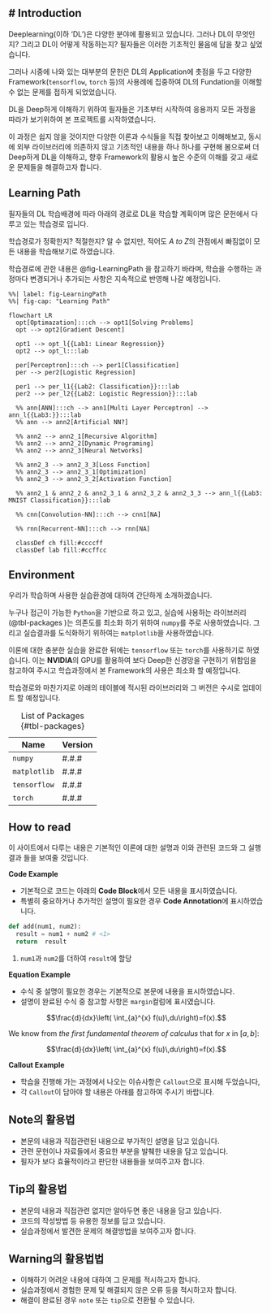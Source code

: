 # Introduction {.unnumbered}
---

Deeplearning(이하 'DL')은 다양한 분야에 활용되고 있습니다. 그러나 DL이 무엇인지? 그리고 DL이 어떻게 작동하는지? 필자들은 이러한 기초적인 물음에 답을 찾고 싶었습니다. 

그러나 시중에 나와 있는 대부분의 문헌은 DL의 Application에 촛점을 두고 다양한 Framework(`tensorflow`, `torch` 등)의 사용례에 집중하여 DL의 Fundation을 이해할 수 없는 문제를 접하게 되었었습니다.

DL을 Deep하게 이해하기 위하여 필자들은 기초부터 시작하여 응용까지 모든 과정을 따라가 보기위하여 본 프로젝트를 시작하였습니다. 

이 과정은 쉽지 않을 것이지만 다양한 이론과 수식들을 직접 찾아보고 이해해보고, 동시에 외부 라이브러리에 의존하지 않고 기초적인 내용을 하나 하나를 구현해 봄으로써 더 Deep하게 DL을 이해하고, 향후 Framework의 활용시 높은 수준의 이해를 갖고 새로운 문제들을 해결하고자 합니다.

## Learning Path

필자들의 DL 학습배경에 따라 아래의 경로로 DL을 학습할 계획이며 많은 문헌에서 다루고 있는 학습경로 입니다.

학습경로가 정확한지? 적절한지? 알 수 없지만, 적어도 *A to Z*의 관점에서 빠짐없이 모든 내용을 학습해보기로 하였습니다.

학습경로에 관한 내용은 @fig-LearningPath 을 참고하기 바라며, 학습을 수행하는 과정마다 변경되거나 추가되는 사항은 지속적으로 반영해 나갈 예정입니다.


```mermaid
%%| label: fig-LearningPath
%%| fig-cap: "Learning Path"

flowchart LR
  opt[Optimazation]:::ch --> opt1[Solving Problems]
  opt --> opt2[Gradient Descent] 

  opt1 --> opt_l{{Lab1: Linear Regression}}
  opt2 --> opt_l:::lab

  per[Perceptron]:::ch --> per1[Classification]
  per --> per2[Logistic Regression]

  per1 --> per_l1{{Lab2: Classification}}:::lab
  per2 --> per_l2{{Lab2: Logistic Regression}}:::lab

  %% ann[ANN]:::ch --> ann1[Multi Layer Perceptron] --> ann_l{{Lab3:}}:::lab
  %% ann --> ann2[Artificial NN?]

  %% ann2 --> ann2_1[Recursive Algorithm]
  %% ann2 --> ann2_2[Dynamic Programing]
  %% ann2 --> ann2_3[Neural Networks]
  
  %% ann2_3 --> ann2_3_3[Loss Function]
  %% ann2_3 --> ann2_3_1[Optimization]
  %% ann2_3 --> ann2_3_2[Activation Function]

  %% ann2_1 & ann2_2 & ann2_3_1 & ann2_3_2 & ann2_3_3 --> ann_l{{Lab3: MNIST Classification}}:::lab
  
  %% cnn[Convolution-NN]:::ch --> cnn1[NA]

  %% rnn[Recurrent-NN]:::ch --> rnn[NA]

  classDef ch fill:#ccccff
  classDef lab fill:#ccffcc
```

## Environment

우리가 학습하며 사용한 실습환경에 대하여 간단하게 소개하겠습니다. 

누구나 접근이 가능한 `Python`을 기반으로 하고 있고, 실습에 사용하는 라이브러리(@tbl-packages )는 의존도를 최소화 하기 위하여 `numpy`를 주로 사용하였습니다. 그리고 실습결과를 도식화하기 위하여는 `matplotlib`을 사용하였습니다.

이론에 대한 충분한 실습을 완료한 뒤에는 `tensorflow` 또는 `torch`를 사용하기로 하였습니다. 이는 **NVIDIA**의 GPU를 활용하여 보다 Deep한 신경망을 구현하기 위함임을 참고하여 주시고 학습과정에서 본 Framework의 사용은 최소화 할 예정입니다.

학습경로와 마찬가지로 아래의 테이블에 적시된 라이브러리와 그 버전은 수시로 업데이트 할 예정입니다.

| Name | Version |
|---|---|
| `numpy` | #.#.# |
| `matplotlib` | #.#.# |
| `tensorflow` | #.#.# |
| `torch` | #.#.# |

: List of Packages {#tbl-packages}

## How to read

이 사이트에서 다루는 내용은 기본적인 이론에 대한 설명과 이와 관련된 코드와 그 실행 결과 들을 보여줄 것입니다. 


**Code Example**

-   기본적으로 코드는 아래의 **Code Block**에서 모든 내용을 표시하였습니다.
-   특별히 중요하거나 추가적인 설명이 필요한 경우 **Code Annotation**에 표시하였습니다.

::: {#lst-codeExample lst-cap="Code Block"}
```python
def add(num1, num2):
  result = num1 + num2 # <1>
  return  result
```
1. `num1`과 `num2`를 더하여 `result`에 할당
:::


**Equation Example**

-   수식 중 설명이 필요한 경우는 기본적으로 본문에 내용을 표시하였습니다.
-   설명이 완료된 수식 중 참고할 사항은 `margin`컬럼에 표시였습니다.

::: {#lst-equationExample lst-cap="Equation"}
$$\frac{d}{dx}\left( \int_{a}^{x} f(u)\,du\right)=f(x).$$
:::

::: {.column-margin}
We know from *the first fundamental theorem of calculus* that for $x$ in $[a, b]$:

$$\frac{d}{dx}\left( \int_{a}^{x} f(u)\,du\right)=f(x).$$
:::


**Callout Example**

-   학습을 진행해 가는 과정에서 나오는 이슈사항은 `Callout`으로 표시해 두었습니다,
-   각 `Callout`이 담아야 할 내용은 아래를 참고하여 주시기 바랍니다.

::: {#lst-calloutExample lst-cap="Callout"}

::: {.callout-note}
## Note의 활용법
-   본문의 내용과 직접관련된 내용으로 부가적인 설명을 담고 있습니다.
-   관련 문헌이나 자료들에서 중요한 부분을 발췌한 내용을 담고 있습니다.
-   필자가 보다 효율적이라고 판단한 내용들을 보여주고자 합니다.
:::

::: {.callout-tip}
## Tip의 활용법
-   본문의 내용과 직접관련 없지만 알아두면 좋은 내용을 담고 있습니다.
-   코드의 작성방법 등 유용한 정보를 답고 있습니다.
-   실습과정에서 발견한 문제의 해결방법을 보여주고자 합니다.
:::

::: {.callout-warning}
## Warning의 활용법법
-   이해하기 어려운 내용에 대하여 그 문제를 적시하고자 합니다.
-   실습과정에서 경험한 문제 및 해결되지 않은 오류 등을 적시하고자 합니다.
-   해결이 완료된 경우 `note` 또는 `tip`으로 전환될 수 있습니다.
:::

:::